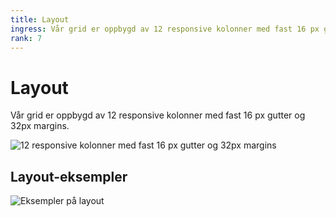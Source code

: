 ```yaml
---
title: Layout
ingress: Vår grid er oppbygd av 12 responsive kolonner med fast 16 px gutter og 32px margins.
rank: 7
---
```




# Layout

<Ingress>
  Vår grid er oppbygd av 12 responsive kolonner med fast 16 px gutter og 32px
  margins.
</Ingress>

<br />

<img
  src={Grid}
  alt="12 responsive kolonner med fast 16 px gutter og 32px margins"
/>

## Layout-eksempler

<img src={GridLayout} alt="Eksempler på layout" />
